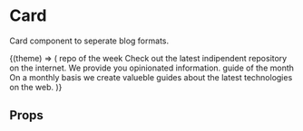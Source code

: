 
<Meta title="Components/Card" />

# Card

Card component to seperate blog formats.

<Preview>
  <Story name="default">
    <ThemeContext.Consumer>
      {(theme) => (
        <Box
          display="flex"
          flexDirection={['column', 'row']}
          justifyContent="space-between"
          marginBottom={theme.space.m}
        >
          <Card width={['100%', 'calc(50% - 10px)']} to="/" marginBottom={theme.space.l}>
            <Link display="block" variant="primary" component="span" marginBottom={theme.space.m}>
              repo of the week
            </Link>
            <Typography variant="smallText">
              Check out the latest indipendent repository on the internet. We provide you opinionated information.
            </Typography>
          </Card>
          <Card width={['100%', 'calc(50% - 10px)']} to="/" marginBottom={theme.space.l}>
            <Link display="block" variant="secondary" component="span" marginBottom={theme.space.m}>
              guide of the month
            </Link>
            <Typography variant="smallText">
              On a monthly basis we create valueble guides about the latest technologies on the web.
            </Typography>
          </Card>
        </Box>
      )}
    </ThemeContext.Consumer>
  </Story>
</Preview>

## Props

<Props of={Card} />

